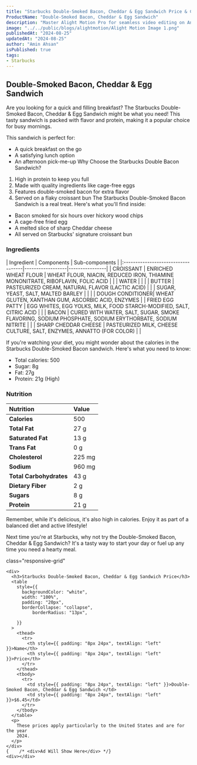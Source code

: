 ```yaml
---
title: "Starbucks Double-Smoked Bacon, Cheddar & Egg Sandwich Price & Calories"
ProductName: "Double-Smoked Bacon, Cheddar & Egg Sandwich" 
description: "Master Alight Motion Pro for seamless video editing on Android, iOS, and Tablets with our ultimate guide, unlocking advanced features and elevating your skills in 2024!"
image: "../../public/blogs/alightmotion/Alight Motion Image 1.png"
publishedAt: "2024-08-25"
updatedAt: "2024-08-25"
author: "Amin Ahsan"
isPublished: true
tags:
- Starbucks
---
```


## Double-Smoked Bacon, Cheddar & Egg Sandwich 

Are you looking for a quick and filling breakfast? The Starbucks Double-Smoked Bacon, Cheddar & Egg Sandwich might be what you need! This tasty sandwich is packed with flavor and protein, making it a popular choice for busy mornings.

This sandwich is perfect for:
- A quick breakfast on the go
- A satisfying lunch option
- An afternoon pick-me-up
Why Choose the Starbucks Double Bacon Sandwich?
1. High in protein to keep you full
2. Made with quality ingredients like cage-free eggs
3. Features double-smoked bacon for extra flavor
4. Served on a flaky croissant bun
The Starbucks Double-Smoked Bacon Sandwich is a real treat. Here's what you'll find inside:
- Bacon smoked for six hours over hickory wood chips
- A cage-free fried egg
- A melted slice of sharp Cheddar cheese
- All served on Starbucks' signature croissant bun



<style jsx>{`
  .table-container {
    overflow-x: auto;
    position: relative;
  }
  .table-container table {
    border-collapse: collapse;
    width: 30%;
  }
  .table-container th,
  .table-container td {
    border: 1px solid #ddd;
    padding: 2px;
    min-width: 30px;
    font-size: 11px;
  }
  .table-container th:first-child,
  .table-container td:first-child {
    position: sticky;
    left: 0;
    background-color: white;
    z-index: 1;
  }
  @media (max-width: 768px) {
    .table-container th:not(:first-child),
    .table-container td:not(:first-child) {
      min-width: 50px;
    }
  }
`}</style>


### Ingredients
<div style={{ overflowX: "scroll", fontSize: "14px" }}>
  | Ingredient                         | Components       | Sub-components |
  |:-----------------------------------|------------------|----------------|
  | CROISSANT                          | ENRICHED WHEAT FLOUR   | WHEAT FLOUR, NIACIN, REDUCED IRON, THIAMINE MONONITRATE, RIBOFLAVIN, FOLIC ACID               | 
  |                                   | WATER            |                | 
  |                                   | BUTTER           |  PASTEURIZED CREAM, NATURAL FLAVOR (LACTIC ACID)              | 
  |                                   | SUGAR, YEAST, SALT, MALTED BARLEY                 |                | 
  |                                   | DOUGH CONDITIONER| WHEAT GLUTEN, XANTHAN GUM, ASCORBIC ACID, ENZYMES               | 
  |  FRIED EGG PATTY                  | EGG WHITES, EGG YOLKS, MILK, FOOD STARCH-MODIFIED, SALT, CITRIC ACID                 |                | 
  | BACON                             | CURED WITH WATER, SALT, SUGAR, SMOKE FLAVORING, SODIUM PHOSPHATE, SODIUM ERYTHORBATE, SODIUM NITRITE                 |                |
  | SHARP CHEDDAR CHEESE              | PASTEURIZED MILK, CHEESE CULTURE, SALT, ENZYMES, ANNATTO (FOR COLOR)                 |                |
</div>

If you're watching your diet, you might wonder about the calories in the Starbucks Double-Smoked Bacon sandwich. Here's what you need to know:
- Total calories: 500
- Sugar: 8g
- Fat: 27g
- Protein: 21g (High)

### Nutrition
| Nutrition               | Value       | 
|:------------------------|:------------|
| **Calories**            | 500         |
| **Total Fat**           | 27 g        |
| **Saturated Fat**       | 13 g        |
| **Trans Fat**           | 0 g         |
| **Cholesterol**         | 225 mg      |
| **Sodium**              | 960 mg      |
| **Total Carbohydrates** | 43 g        | 
| **Dietary Fiber**       | 2 g         |
| **Sugars**              | 8 g         |
| **Protein**             | 21 g        |

Remember, while it's delicious, it's also high in calories. Enjoy it as part of a balanced diet and active lifestyle!

Next time you're at Starbucks, why not try the Double-Smoked Bacon, Cheddar & Egg Sandwich? It's a tasty way to start your day or fuel up any time you need a hearty meal.


<style jsx>{`
  .table-container {
    overflow-x: auto;
    position: relative;
  }
  .table-container table {
    border-collapse: collapse;
    width: 80%;
  }
  .table-container th,
  .table-container td {
    border: 1px solid #ddd;
    padding: 2px;
    min-width: 30px;
    font-size: 11px;
  }
  .table-container th:first-child,
  .table-container td:first-child {
    position: sticky;
    left: 0;
    background-color: white;
    z-index: 1;
  }
  @media (max-width: 768px) {
    .table-container th:not(:first-child),
    .table-container td:not(:first-child) {
      min-width: 50px;
    }
  }
`}</style>
 <style jsx>{`
  @media (min-width: 768px) {
    .responsive-grid {
      display: grid;
      grid-template-columns: 1fr 1fr;
    }
  }
`}</style>

<div
  style={{
    backgroundColor: "#cee3de",
    borderLeft: "3px solid #0c7556",
   padding: "20px",
    paddingTop: "13px", // Add padding to the top
        display: "grid",
        height: "fit-content",
      }} 
      
  class="responsive-grid"

>
    <div>
      <h3>Starbucks Double-Smoked Bacon, Cheddar & Egg Sandwich Price</h3>
      <table
        style={{
          backgroundColor: "white",
          width: "100%",
          padding: "20px",
          borderCollapse: "collapse",
              borderRadius: "13px",
          
        }}
      >
        <thead>
          <tr>
            <th style={{ padding: "8px 24px", textAlign: "left" }}>Name</th>
            <th style={{ padding: "8px 24px", textAlign: "left" }}>Price</th>
          </tr>
        </thead>
        <tbody>
          <tr>
            <td style={{ padding: "8px 24px", textAlign: "left" }}>Double-Smoked Bacon, Cheddar & Egg Sandwich </td>
            <td style={{ padding: "8px 24px", textAlign: "left" }}>$6.45</td>
          </tr>
        </tbody>
      </table>
      <p>
        These prices apply particularly to the United States and are for the year
        2024.
      </p>
    </div>
    {    /* <div>Ad Will Show Here</div> */}
    <div></div>
  </div>
